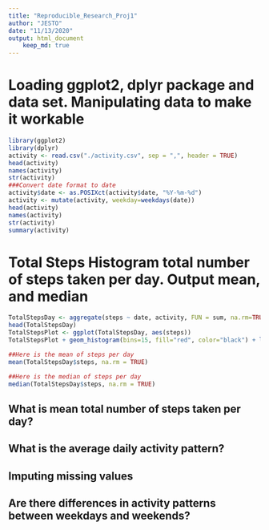 ```yaml
---
title: "Reproducible_Research_Proj1"
author: "JESTO"
date: "11/13/2020"
output: html_document
    keep_md: true
---
```


Loading ggplot2, dplyr package and data set.  Manipulating data to make it workable
====================================================================================

```r
library(ggplot2)
library(dplyr)
activity <- read.csv("./activity.csv", sep = ",", header = TRUE)
head(activity)
names(activity)
str(activity)
###Convert date format to date
activity$date <- as.POSIXct(activity$date, "%Y-%m-%d")
activity <- mutate(activity, weekday=weekdays(date))
head(activity)
names(activity)
str(activity)
summary(activity)
```

Total Steps Histogram total number of steps taken per day. Output mean, and median 
==================================================================================

```r
TotalStepsDay <- aggregate(steps ~ date, activity, FUN = sum, na.rm=TRUE)
head(TotalStepsDay)
TotalStepsPlot <- ggplot(TotalStepsDay, aes(steps))
TotalStepsPlot + geom_histogram(bins=15, fill="red", color="black") + labs(title="Histogram Total Number of Steps per Day", x="Total Number of Steps", y="Frequency")

##Here is the mean of steps per day
mean(TotalStepsDay$steps, na.rm = TRUE)

##Here is the median of steps per day
median(TotalStepsDay$steps, na.rm = TRUE)

```


## What is mean total number of steps taken per day?



## What is the average daily activity pattern?



## Imputing missing values



## Are there differences in activity patterns between weekdays and weekends?
